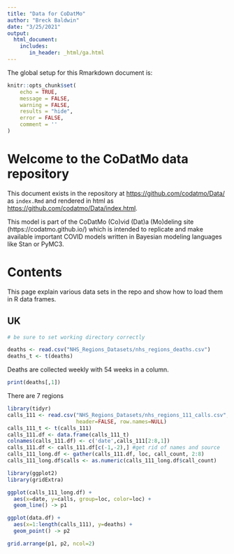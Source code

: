 ```yaml
---
title: "Data for CoDatMo"
author: "Breck Baldwin"
date: "3/25/2021"
output: 
  html_document:
    includes:
       in_header: _html/ga.html
---
```

The global setup for this Rmarkdown document is:
```r
knitr::opts_chunk$set(
	echo = TRUE,
	message = FALSE,
	warning = FALSE,
	results = "hide",
	error = FALSE,
	comment = ''
)
```

# Welcome to the CoDatMo data repository

This document exists in the repository at [https://github.com/codatmo/Data/](https://github.com/codatmo/Data) as `index.Rmd` and rendered in html as [https://github.com/codatmo/Data/index.html](https://github.com/codatmo/Data/index.html).

This model is part of the CoDatMo (Co)vid (Dat)a (Mo)deling site (https://codatmo.github.io/) which is intended to replicate and make available important COVID models written in Bayesian modeling languages like Stan or PyMC3. 

# Contents

This page explain various data sets in the repo and show how to load them in R data frames. 

## UK 

```r
# be sure to set working directory correctly

deaths <- read.csv("NHS_Regions_Datasets/nhs_regions_deaths.csv")
deaths_t <- t(deaths)

```

Deaths are collected weekly with 54 weeks in a column.

```r
print(deaths[,1])
```

There are 7 regions

```r
library(tidyr)
calls_111 <- read.csv("NHS_Regions_Datasets/nhs_regions_111_calls.csv",
                      header=FALSE, row.names=NULL)
calls_111_t <- t(calls_111)
calls_111.df <- data.frame(calls_111_t)
colnames(calls_111.df) <- c('date',calls_111[2:8,1])
calls_111.df <- calls_111.df[c(-1,-2),] #get rid of names and source
calls_111_long.df <- gather(calls_111.df, loc, call_count, 2:8)
calls_111_long.df$calls <- as.numeric(calls_111_long.df$call_count)

```

```r
library(ggplot2)
library(gridExtra)

ggplot(calls_111_long.df) +
  aes(x=date, y=calls, group=loc, color=loc) +
  geom_line() -> p1

ggplot(data.df) +
  aes(x=1:length(calls_111), y=deaths) +
  geom_point() -> p2

grid.arrange(p1, p2, ncol=2)
```

